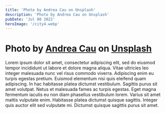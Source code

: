 ```yaml
---
title: 'Photo by Andrea Cau on Unsplash'
description: 'Photo by Andrea Cau on Unsplash'
pubDate: 'Jul 08 2022'
heroImage: '/city4.webp'
---
```

<h1>
Photo by <a href="https://unsplash.com/@andreacau?utm_content=creditCopyText&utm_medium=referral&utm_source=unsplash">Andrea Cau</a> on <a href="https://unsplash.com/photos/pathway-between-high-rise-buildings-nV7GJmSq3zc?utm_content=creditCopyText&utm_medium=referral&utm_source=unsplash">Unsplash</a>
</h1>

Lorem ipsum dolor sit amet, consectetur adipiscing elit, sed do eiusmod tempor incididunt ut labore et dolore magna aliqua. Vitae ultricies leo integer malesuada nunc vel risus commodo viverra. Adipiscing enim eu turpis egestas pretium. Euismod elementum nisi quis eleifend quam adipiscing. In hac habitasse platea dictumst vestibulum. Sagittis purus sit amet volutpat. Netus et malesuada fames ac turpis egestas. Eget magna fermentum iaculis eu non diam phasellus vestibulum lorem. Varius sit amet mattis vulputate enim. Habitasse platea dictumst quisque sagittis. Integer quis auctor elit sed vulputate mi. Dictumst quisque sagittis purus sit amet.
